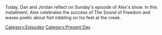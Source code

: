 {{DEFAULTSORT:
    #_EPISODE_0827:July 9, 2023
}}{{Episode
    | title           = July 9, 2023
    | caption         = Listen to this episode on [https://knowledgefight.libsyn.com/827-july-9-2023 Libsyn] [https://open.spotify.com/episode/15oGSzdvc1vk826BSlJgNQ Spotify], Read the [[Transcript/827: July 9, 2023|Unofficial Transcript]]
    | episodeNumber   = 827
    | length          = 01:15:37
    | airDate         = July 12, 2023
    | coverageDate    = July 9, 2023
    | episodeType     = [[:Category:Present Day|Present Day]]
    | appearance      = [[Mel Gibson]], [[Fareed Zakaria]], [[Roger Stone]], [[Barack Obama]]
    | previousEpisode = [[826: March 4, 2004]]
    | nextEpisode     = [[828: March 5, 2004]]
}}

{{Stub}}

Today, Dan and Jordan reflect on Sunday's episode of Alex's show.  In this installment, Alex celebrates the success of The Sound of Freedom and waxes poetic about fish nibbling on his feet at the creek.

[[Category:Episodes]]
[[Category:Present Day]]

